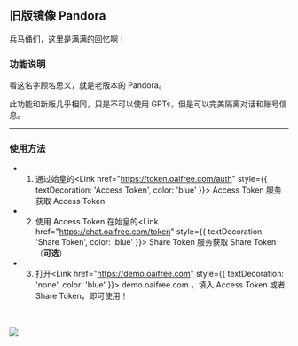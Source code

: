 
## 旧版镜像 Pandora

兵马俑们，这里是满满的回忆啊！


### 功能说明

看这名字顾名思义，就是老版本的 Pandora。

此功能和新版几乎相同，只是不可以使用 GPTs，但是可以完美隔离对话和账号信息。

---

### 使用方法

 - 1. 通过始皇的<Link href="https://token.oaifree.com/auth" style={{ textDecoration: 'Access Token', color: 'blue' }}> Access Token </Link>服务获取 Access Token

 - 2. 使用 Access Token 在始皇的<Link href="https://chat.oaifree.com/token" style={{ textDecoration: 'Share Token', color: 'blue' }}> Share Token </Link>服务获取 Share Token（**可选**）

 - 3. 打开<Link href="https://demo.oaifree.com" style={{ textDecoration: 'none', color: 'blue' }}> demo.oaifree.com </Link>，填入 Access Token 或者 Share Token，即可使用！

<br></br>
<Image src="/demo.png" width={896} height={512} />